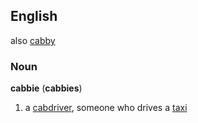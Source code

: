 ==English==
also [[cabby]]
===Noun===
'''cabbie''' ('''cabbies''')
#a [[cabdriver]], someone who drives a [[taxi]]